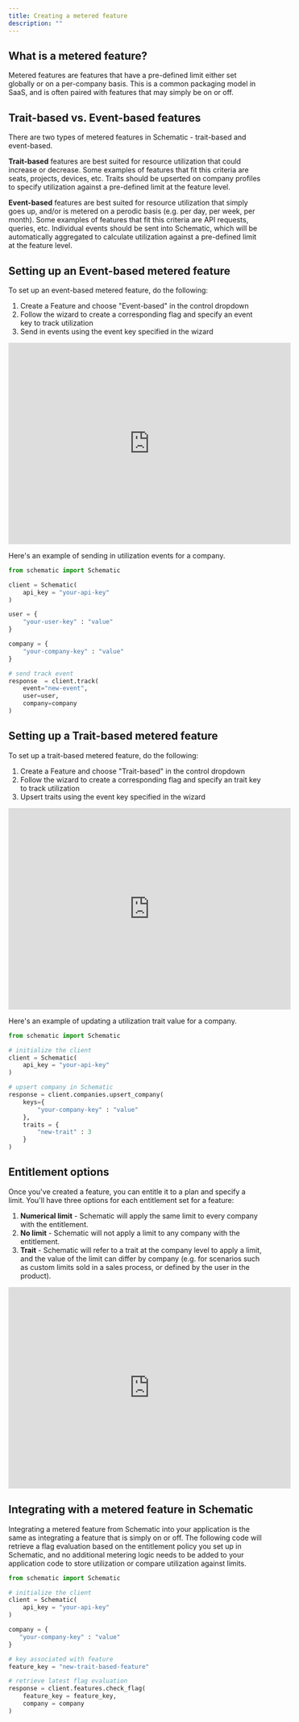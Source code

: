```yaml
---
title: Creating a metered feature
description: ""
---
```


## What is a metered feature?

Metered features are features that have a pre-defined limit either set globally or on a per-company basis. This is a common packaging model in SaaS, and is often paired with features that may simply be on or off.

## Trait-based vs. Event-based features

There are two types of metered features in Schematic - trait-based and event-based.

**Trait-based** features are best suited for resource utilization that could increase or decrease. Some examples of features that fit this criteria are seats, projects, devices, etc. Traits should be upserted on company profiles to specify utilization against a pre-defined limit at the feature level.

**Event-based** features are best suited for resource utilization that simply goes up, and/or is metered on a perodic basis (e.g. per day, per week, per month). Some examples of features that fit this criteria are API requests, queries, etc. Individual events should be sent into Schematic, which will be automatically aggregated to calculate utilization against a pre-defined limit at the feature level.

## Setting up an Event-based metered feature

To set up an event-based metered feature, do the following:
1. Create a Feature and choose "Event-based" in the control dropdown
2. Follow the wizard to create a corresponding flag and specify an event key to track utilization
3. Send in events using the event key specified in the wizard

<iframe
  width="560"
  height="400"
  src="https://schematichq-1.wistia.com/embed/iframe/huhe4h55q8"
  title="Event Based Feature"
  frameBorder="0"
  allow="accelerometer; autoplay; clipboard-write; encrypted-media; gyroscope; picture-in-picture"
  allowFullScreen
></iframe>

Here's an example of sending in utilization events for a company.

```python
from schematic import Schematic

client = Schematic(
    api_key = "your-api-key"
)

user = {
    "your-user-key" : "value"
}

company = {
    "your-company-key" : "value"
}

# send track event
response  = client.track(
    event="new-event",
    user=user,
    company=company
)
```

## Setting up a Trait-based metered feature

To set up a trait-based metered feature, do the following:
1. Create a Feature and choose "Trait-based" in the control dropdown
2. Follow the wizard to create a corresponding flag and specify an trait key to track utilization
3. Upsert traits using the event key specified in the wizard

<iframe
  width="560"
  height="400"
  src="https://schematichq-1.wistia.com/embed/iframe/dqcr6v6z1b"
  title="Trait Based Feature"
  frameBorder="0"
  allow="accelerometer; autoplay; clipboard-write; encrypted-media; gyroscope; picture-in-picture"
  allowFullScreen
></iframe>

Here's an example of updating a utilization trait value for a company.

```python
from schematic import Schematic

# initialize the client
client = Schematic(
    api_key = "your-api-key"
)

# upsert company in Schematic
response = client.companies.upsert_company(
    keys={
        "your-company-key" : "value"
    },
    traits = {
        "new-trait" : 3
    }
)
```

## Entitlement options

Once you've created a feature, you can entitle it to a plan and specify a limit. You'll have three options for each entitlement set for a feature:
1. **Numerical limit** - Schematic will apply the same limit to every company with the entitlement.
2. **No limit** - Schematic will not apply a limit to any company with the entitlement.
3. **Trait** - Schematic will refer to a trait at the company level to apply a limit, and the value of the limit can differ by company (e.g. for scenarios such as custom limits sold in a sales process, or defined by the user in the product).

<iframe
  width="560"
  height="400"
  src="https://schematichq-1.wistia.com/embed/iframe/lnaguz1r2m"
  title="Trait Based Feature"
  frameBorder="0"
  allow="accelerometer; autoplay; clipboard-write; encrypted-media; gyroscope; picture-in-picture"
  allowFullScreen
></iframe>

## Integrating with a metered feature in Schematic

Integrating a metered feature from Schematic into your application is the same as integrating a feature that is simply on or off. The following code will retrieve a flag evaluation based on the entitlement policy you set up in Schematic, and no additional metering logic needs to be added to your application code to store utilization or compare utilization against limits.

```python
from schematic import Schematic

# initialize the client
client = Schematic(
    api_key = "your-api-key"
)

company = {
   "your-company-key" : "value"
}

# key associated with feature
feature_key = "new-trait-based-feature"

# retrieve latest flag evaluation
response = client.features.check_flag(
    feature_key = feature_key,
    company = company
)
```
